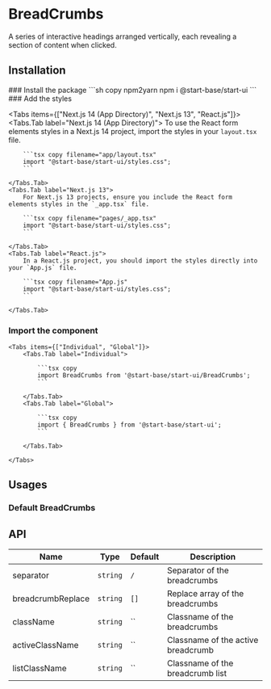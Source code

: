 
# BreadCrumbs

A series of interactive headings arranged vertically, each revealing a section of content when clicked.

## Installation

<Steps>
### Install the package
```sh copy npm2yarn
npm i @start-base/start-ui
```
### Add the styles

<Tabs items={["Next.js 14 (App Directory)", "Next.js 13", "React.js"]}>
    <Tabs.Tab label="Next.js 14 (App Directory)">
        To use the React form elements styles in a Next.js 14 project, import the styles in your `layout.tsx` file.

        ```tsx copy filename="app/layout.tsx"
        import "@start-base/start-ui/styles.css";
        ```

    </Tabs.Tab>
    <Tabs.Tab label="Next.js 13">
        For Next.js 13 projects, ensure you include the React form elements styles in the `_app.tsx` file.

        ```tsx copy filename="pages/_app.tsx"
        import "@start-base/start-ui/styles.css";
        ```

    </Tabs.Tab>
    <Tabs.Tab label="React.js">
        In a React.js project, you should import the styles directly into your `App.js` file.

        ```tsx copy filename="App.js"
        import "@start-base/start-ui/styles.css";
        ```

    </Tabs.Tab>

</Tabs>

### Import the component

    <Tabs items={["Individual", "Global"]}>
        <Tabs.Tab label="Individual">

            ```tsx copy
            import BreadCrumbs from '@start-base/start-ui/BreadCrumbs';
            ```

        </Tabs.Tab>
        <Tabs.Tab label="Global">

            ```tsx copy
            import { BreadCrumbs } from '@start-base/start-ui';
            ```

        </Tabs.Tab>

    </Tabs>

</Steps>

## Usages

### Default BreadCrumbs

## API

| Name              | Type     | Default | Description                        |
| ----------------- | -------- | ------- | ---------------------------------- |
| separator         | `string` | `/`     | Separator of the breadcrumbs       |
| breadcrumbReplace | `string` | `[]`    | Replace array of the breadcrumbs   |
| className         | `string` | ``      | Classname of the breadcrumbs       |
| activeClassName   | `string` | ``      | Classname of the active breadcrumb |
| listClassName     | `string` | ``      | Classname of the breadcrumb list   |
